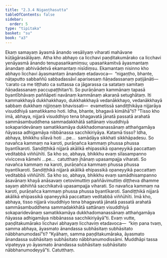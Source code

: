 ```yaml
---
title: "2.3.4 Nigaṇṭhasutta"
tableOfContents: false
sidebar:
  order: 5
type: "tipitaka"
basket: "su"
book: "a3"
---
```



<DynamicBreadcrumb />

<Division number="75" book="a3">

<Paragraph number="678" book="a3">
Ekaṃ samayaṃ āyasmā ānando vesāliyaṃ viharati mahāvane kūṭāgārasālāyaṃ. Atha kho abhayo ca licchavi paṇḍitakumārako ca licchavi yenāyasmā ānando tenupasaṅkamiṃsu; upasaṅkamitvā āyasmantaṃ ānandaṃ abhivādetvā ekamantaṃ nisīdiṃsu. Ekamantaṃ nisinno kho abhayo licchavi āyasmantaṃ ānandaṃ etadavoca—  “nigaṇṭho, bhante, nāṭaputto sabbaññū sabbadassāvī aparisesaṃ ñāṇadassanaṃ paṭijānāti—  ‘carato ca me tiṭṭhato ca suttassa ca jāgarassa ca satataṃ samitaṃ ñāṇadassanaṃ paccupaṭṭhitan’ti. So purāṇānaṃ kammānaṃ tapasā byantībhāvaṃ paññāpeti navānaṃ kammānaṃ akaraṇā setughātaṃ. Iti kammakkhayā dukkhakkhayo, dukkhakkhayā vedanākkhayo, vedanākkhayā sabbaṃ dukkhaṃ nijjiṇṇaṃ bhavissati—  evametissā sandiṭṭhikāya nijjarāya visuddhiyā samatikkamo hoti. Idha, bhante, bhagavā kimāhā”ti?
</Paragraph>

<Paragraph number="679" book="a3">
“Tisso kho imā, abhaya, nijjarā visuddhiyo tena bhagavatā jānatā passatā arahatā sammāsambuddhena sammadakkhātā sattānaṃ visuddhiyā sokaparidevānaṃ samatikkamāya dukkhadomanassānaṃ atthaṅgamāya ñāyassa adhigamāya nibbānassa sacchikiriyāya. Katamā tisso? Idha, abhaya, bhikkhu sīlavā hoti …pe…  samādāya sikkhati sikkhāpadesu. So navañca kammaṃ na karoti, purāṇañca kammaṃ phussa phussa byantīkaroti. Sandiṭṭhikā nijjarā akālikā ehipassikā opaneyyikā paccattaṃ veditabbā viññūhīti.
</Paragraph>

<Paragraph number="680" book="a3">
Sa kho so, abhaya, bhikkhu evaṃ sīlasampanno vivicceva kāmehi …pe…  catutthaṃ jhānaṃ upasampajja viharati. So navañca kammaṃ na karoti, purāṇañca kammaṃ phussa phussa byantīkaroti. Sandiṭṭhikā nijjarā akālikā ehipassikā opaneyyikā paccattaṃ veditabbā viññūhīti.
</Paragraph>

<Paragraph number="681" book="a3">
Sa kho so, abhaya, bhikkhu evaṃ samādhisampanno āsavānaṃ khayā anāsavaṃ cetovimuttiṃ paññāvimuttiṃ diṭṭheva dhamme sayaṃ abhiññā sacchikatvā upasampajja viharati. So navañca kammaṃ na karoti, purāṇañca kammaṃ phussa phussa byantīkaroti. Sandiṭṭhikā nijjarā akālikā ehipassikā opaneyyikā paccattaṃ veditabbā viññūhīti. Imā kho, abhaya, tisso nijjarā visuddhiyo tena bhagavatā jānatā passatā arahatā sammāsambuddhena sammadakkhātā sattānaṃ visuddhiyā sokaparidevānaṃ samatikkamāya dukkhadomanassānaṃ atthaṅgamāya ñāyassa adhigamāya nibbānassa sacchikiriyāyā”ti.
</Paragraph>

<Paragraph number="682" book="a3">
Evaṃ vutte, paṇḍitakumārako licchavi abhayaṃ licchaviṃ etadavoca—  “kiṃ pana tvaṃ, samma abhaya, āyasmato ānandassa subhāsitaṃ subhāsitato nābbhanumodasī”ti? “Kyāhaṃ, samma paṇḍitakumāraka, āyasmato ānandassa subhāsitaṃ subhāsitato nābbhanumodissāmi. Muddhāpi tassa vipateyya yo āyasmato ānandassa subhāsitaṃ subhāsitato nābbhanumodeyyā”ti.

</Paragraph>
</Division>

<Paragraph number="683" type="center" book="a3">
Catutthaṃ.
</Paragraph>